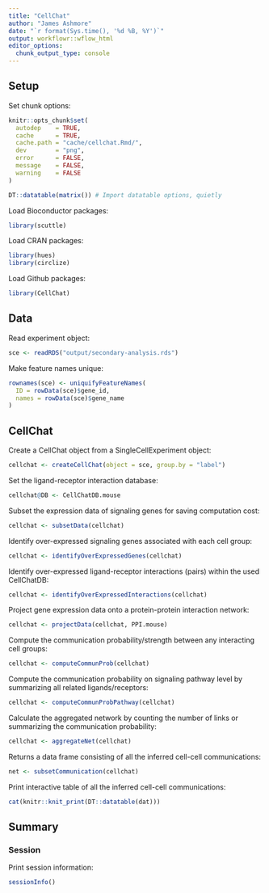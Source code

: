 ```yaml
---
title: "CellChat"
author: "James Ashmore"
date: "`r format(Sys.time(), '%d %B, %Y')`"
output: workflowr::wflow_html
editor_options:
  chunk_output_type: console
---
```


## Setup

Set chunk options:

```r
knitr::opts_chunk$set(
  autodep    = TRUE,
  cache      = TRUE,
  cache.path = "cache/cellchat.Rmd/",
  dev        = "png",
  error      = FALSE,
  message    = FALSE,
  warning    = FALSE
)
```

```r
DT::datatable(matrix()) # Import datatable options, quietly
```

Load Bioconductor packages:

```r
library(scuttle)
```

Load CRAN packages:

```r
library(hues)
library(circlize)
```

Load Github packages:

```r
library(CellChat)
```

## Data

Read experiment object:

```r
sce <- readRDS("output/secondary-analysis.rds")
```

Make feature names unique:

```r
rownames(sce) <- uniquifyFeatureNames(
  ID = rowData(sce)$gene_id,
  names = rowData(sce)$gene_name
)
```

## CellChat

Create a CellChat object from a SingleCellExperiment object:

```r
cellchat <- createCellChat(object = sce, group.by = "label")
```

Set the ligand-receptor interaction database:

```r
cellchat@DB <- CellChatDB.mouse
```

Subset the expression data of signaling genes for saving computation cost:

```r
cellchat <- subsetData(cellchat)
```

Identify over-expressed signaling genes associated with each cell group:

```r
cellchat <- identifyOverExpressedGenes(cellchat)
```

Identify over-expressed ligand-receptor interactions (pairs) within the used CellChatDB:

```r
cellchat <- identifyOverExpressedInteractions(cellchat)
```

Project gene expression data onto a protein-protein interaction network:

```r
cellchat <- projectData(cellchat, PPI.mouse)
```

Compute the communication probability/strength between any interacting cell groups:

```r
cellchat <- computeCommunProb(cellchat)
```

Compute the communication probability on signaling pathway level by summarizing all related ligands/receptors:

```r
cellchat <- computeCommunProbPathway(cellchat)
```

Calculate the aggregated network by counting the number of links or summarizing the communication probability:

```r
cellchat <- aggregateNet(cellchat)
```

Returns a data frame consisting of all the inferred cell-cell communications:

```r
net <- subsetCommunication(cellchat)
```

Print interactive table of all the inferred cell-cell communications:

```r
cat(knitr::knit_print(DT::datatable(dat)))
```

<!-- ## Results {.tabset} -->

<!-- Define chord diagram function: -->

<!-- ```{r} -->
<!-- chordDiagram <- function(x, title = NULL) { -->

<!--   ## Create data frame with connections -->

<!--   dat <- data.frame( -->
<!--     from = paste(x$source, x$ligand, sep = "."),  -->
<!--     to = paste(x$target, x$receptor, sep = ".") -->
<!--   ) -->

<!--   ## Create connections annotation -->

<!--   ann <- setNames( -->
<!--     object = c(x$ligand, x$receptor),  -->
<!--     nm = c(x$source, x$target) -->
<!--   ) -->

<!--   ## Filter duplicated connections -->

<!--   ids <- paste(names(ann), ann, sep = ".") -->

<!--   ann <- ann[!duplicated(ids)] -->


<!--   ## Order connections by name and value -->

<!--   ids <- paste(names(ann), ann, sep = ".") -->

<!--   ann <- ann[order(ids)] -->


<!--   ## Create LR colour palette -->

<!--   ids <- unique(ann) -->

<!--   col <- iwanthue(n = length(ids)) -->

<!--   names(col) <- ids -->

<!--   col <- col[ann] -->

<!--   names(col) <- paste(names(ann), ann, sep = ".") -->

<!--   ## Create prob colour palette -->

<!--   prob.palette <- colorRamp(c("blue", "yellow", "red")) -->
<!--   prob.palette <- rgb(prob.palette(x$prob)/255) -->

<!--   ## Plot chord diagram -->

<!--   circlize::chordDiagram( -->
<!--     x = dat,  -->
<!--     grid.col = col,  -->
<!--     transparency = 0.5,  -->
<!--     col = "#00000000",  -->
<!--     order = names(col),  -->
<!--     directional = 1,  -->
<!--     direction.type = "arrows",  -->
<!--     annotationTrack = "grid",  -->
<!--     preAllocateTracks = list( -->
<!--       list(track.height = uh(2,'mm')),  -->
<!--       list(track.height = uh(12,'mm')) -->
<!--     ),  -->
<!--     annotationTrackHeight = c(0.01, 0.01), -->
<!--     link.arr.col = prob.palette -->
<!--   ) -->

<!--   ## Plot title -->

<!--   graphics::title(title, cex = 0.6) -->

<!--   ## Plot track region -->

<!--   circlize::circos.trackPlotRegion( -->
<!--     track.index = 2,  -->
<!--     bg.border = 0,  -->
<!--     panel.fun = function(x, y) { -->
<!--       xlim <- get.cell.meta.data("xlim") -->
<!--       ylim <- get.cell.meta.data("ylim") -->
<!--       sector.index <- ann[get.cell.meta.data("sector.numeric.index")] -->
<!--       circos.text( -->
<!--         x = mean(xlim),  -->
<!--         y = mean(ylim),  -->
<!--         sector.index,  -->
<!--         facing = "clockwise",  -->
<!--         niceFacing = TRUE,  -->
<!--         cex = 0.7,  -->
<!--         col = "black" -->
<!--       ) -->
<!--     } -->
<!--   ) -->

<!--   ## Create group colour palette -->

<!--   ids <- unique(names(ann)) -->

<!--   col <- iwanthue(n = length(ids)) -->

<!--   names(col) <- ids -->

<!--   ## Plot highlight sector -->

<!--   for (i in ids) { -->

<!--     df <- ann[names(ann) == i] -->

<!--     circlize::highlight.sector( -->
<!--       sector.index = paste(names(df), df, sep = "."),  -->
<!--       track.index = 1,  -->
<!--       col = col[i],  -->
<!--       lwd = 1, -->
<!--       text = i,  -->
<!--       text.vjust = '0.4cm',  -->
<!--       niceFacing = TRUE -->
<!--     ) -->

<!--   } -->

<!--   # Plot links legend -->

<!--   col <- colorRamp2(c(0, 0.5, 1), c("blue", "yellow", "red")) -->

<!--   lgd <- ComplexHeatmap::Legend(at = c(0, 1), col_fun = col, title = "Prob") -->

<!--   draw(lgd, x = unit(10, "mm"), y = unit(10, "mm"), just = c("left", "bottom")) -->

<!--   # -->

<!--   circos.clear() -->

<!-- } -->
<!-- ``` -->

<!-- ## Source -->

<!-- ```{r} -->
<!-- chordDiagram(x = subset(net, source == 1), title = "Source: 1") -->
<!-- ``` -->

<!-- ## Target -->

<!-- ```{r} -->
<!-- chordDiagram(x = subset(net, source == 1), title = "Source: 1") -->
<!-- ``` -->

<!-- ## Annotation -->

<!-- ```{r} -->
<!-- chordDiagram(x = subset(net, source == 1), title = "Source: 1") -->
<!-- ``` -->

<!-- ## Pathway -->

<!-- ```{r} -->
<!-- chordDiagram(x = subset(net, source == 1), title = "Source: 1") -->
<!-- ``` -->

## Summary

### Session

Print session information:

```r
sessionInfo()
```
